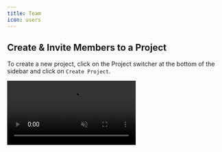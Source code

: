 ```yaml
---
title: Team
icon: users
---
```


## Create & Invite Members to a Project

To create a new project, click on the Project switcher at the bottom of the sidebar and click on `Create Project`.

<Frame caption="Create a New Project">
  <video
    autoPlay
    muted
    loop
    playsInline
    src="/images/create-project.mp4"
    />
</Frame>

Once a project is created, you can invite others to collaborate:

1. Go to the project `Settings`.
2. Go to the `Team` tab.
3. Click on the `+` button.

### Role Based Access Control (RBAC)

Project administrators hold the responsibility of assigning and managing permissions for all team members. Permissions in Literal AI are packaged as the following set of roles :

#### Supported roles

- **Admin**: Full access to the project, including team management, project settings, and all resources.
- **AI Engineer**: Manages observability data, API keys, and AI prompts. Cannot alter project settings or team roles.
- **Domain Expert**: Reads observability data, scores, and tags data. Limited access to project resources and no API key or project settings management.

Feel free to reach out to us to create a custom role: contact@literalai.com

#### Permissions per role

| | Admin | AI Engineer | Domain Expert |
|--|-------|-------------|---------------|
| Annotations (scores, tags...) | Read & Write | Read & Write | Read & Write |
| Observability (threads, steps...) | Read & Write | Read & Write | Read |
| Datasets (items, experiments...) | Read & Write | Read & Write | Read |
| Prompt (playground, versions...) | Read & Write | Read & Write |  |
| API Keys & Credentials | Read & Write | Read & Write |  |
| Project & Team | Read & Write | Read |  |

